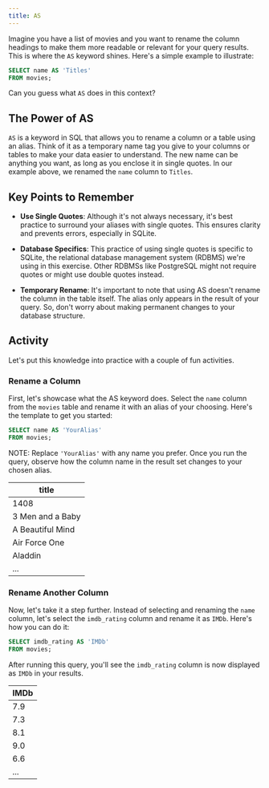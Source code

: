 ```yaml
---
title: AS
---
```


Imagine you have a list of movies and you want to rename the column headings to make them more readable or relevant for your query results. This is where the `AS` keyword shines. Here's a simple example to illustrate:

```sql
SELECT name AS 'Titles'
FROM movies;
```

Can you guess what `AS` does in this context?

## The Power of AS

`AS` is a keyword in SQL that allows you to rename a column or a table using an alias. Think of it as a temporary name tag you give to your columns or tables to make your data easier to understand. The new name can be anything you want, as long as you enclose it in single quotes. In our example above, we renamed the `name` column to `Titles`.

## Key Points to Remember

- **Use Single Quotes**: Although it's not always necessary, it's best practice to surround your aliases with single quotes. This ensures clarity and prevents errors, especially in SQLite.

- **Database Specifics**: This practice of using single quotes is specific to SQLite, the relational database management system (RDBMS) we're using in this exercise. Other RDBMSs like PostgreSQL might not require quotes or might use double quotes instead.

- **Temporary Rename**: It's important to note that using AS doesn't rename the column in the table itself. The alias only appears in the result of your query. So, don't worry about making permanent changes to your database structure.

## Activity

Let's put this knowledge into practice with a couple of fun activities.

### Rename a Column

First, let's showcase what the AS keyword does. Select the `name` column from the `movies` table and rename it with an alias of your choosing. Here's the template to get you started:

```sql
SELECT name AS 'YourAlias'
FROM movies;
```

NOTE: Replace `'YourAlias'` with any name you prefer. Once you run the query, observe how the column name in the result set changes to your chosen alias.

| **title**        |
| ---------------- |
| 1408             |
| 3 Men and a Baby |
| A Beautiful Mind |
| Air Force One    |
| Aladdin          |
| ...              |

### Rename Another Column

Now, let's take it a step further. Instead of selecting and renaming the `name` column, let's select the `imdb_rating` column and rename it as `IMDb`. Here's how you can do it:

```sql
SELECT imdb_rating AS 'IMDb'
FROM movies;
```

After running this query, you'll see the `imdb_rating` column is now displayed as `IMDb` in your results.

| **IMDb** |
| -------- |
| 7.9      |
| 7.3      |
| 8.1      |
| 9.0      |
| 6.6      |
| ...      |

